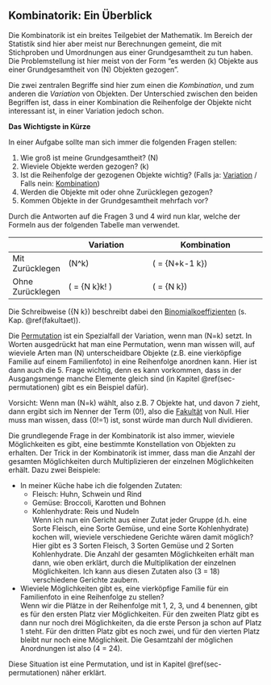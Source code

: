 ## Kombinatorik: Ein Überblick

Die Kombinatorik ist ein breites Teilgebiet der Mathematik. Im Bereich der Statistik sind hier aber meist nur Berechnungen gemeint, die mit Stichproben und Umordnungen aus einer Grundgesamtheit zu tun haben. Die Problemstellung ist hier meist von der Form "es werden \(k\) Objekte aus einer Grundgesamtheit von \(N\) Objekten gezogen".

Die zwei zentralen Begriffe sind hier zum einen die *Kombination*, und zum anderen die *Variation* von Objekten. Der Unterschied zwischen den beiden Begriffen ist, dass in einer Kombination die Reihenfolge der Objekte nicht interessant ist, in einer Variation jedoch schon.

**Das Wichtigste in Kürze**

In einer Aufgabe sollte man sich immer die folgenden Fragen stellen:

1. Wie groß ist meine Grundgesamtheit? \(\longrightarrow N\)
2. Wieviele Objekte werden gezogen? \(\longrightarrow k\)
3. Ist die Reihenfolge der gezogenen Objekte wichtig? (Falls ja: [Variation](#sec-variationen) / Falls nein: [Kombination](#sec-kombinationen))
4. Werden die Objekte mit oder ohne Zurücklegen gezogen?
5. Kommen Objekte in der Grundgesamtheit mehrfach vor?

Durch die Antworten auf die Fragen 3 und 4 wird nun klar, welche der Formeln aus der folgenden Tabelle man verwendet.

|                  | Variation                                | Kombination                                             |
| ---------------- | ---------------------------------------- | ------------------------------------------------------- |
| Mit Zurücklegen  | \(N^k\)                                  | \(\frac{(N+k-1)!}{(N-1)!\cdot k!} = {N+k-1 \choose k}\) |
| Ohne Zurücklegen | \(\frac{N!}{(N-k)!} = {N \choose k}k! \) | \(\frac{N!}{(N-k)!\cdot k!} = {N \choose k}\)           |

Die Schreibweise \({N \choose k}\) beschreibt dabei den [Binomialkoeffizienten](#fakultaet) (s. Kap. \@ref(fakultaet)).

Die [Permutation](#sec-permutationen) ist ein Spezialfall der Variation, wenn man \(N=k\) setzt. In Worten ausgedrückt hat man eine Permutation, wenn man wissen will, auf wieviele Arten man \(N\) unterscheidbare Objekte (z.B. eine vierköpfige Familie auf einem Familienfoto) in eine Reihenfolge anordnen kann. Hier ist dann auch die 5. Frage wichtig, denn es kann vorkommen, dass in der Ausgangsmenge manche Elemente gleich sind (in Kapitel \@ref(sec-permutationen) gibt es ein Beispiel dafür).

Vorsicht: Wenn man \(N=k\) wählt, also z.B. 7 Objekte hat, und davon 7 zieht, dann ergibt sich im Nenner der Term \(0!\), also die [Fakultät](#fakultaet) von Null. Hier muss man wissen, dass \(0!=1\) ist, sonst würde man durch Null dividieren.

Die grundlegende Frage in der Kombinatorik ist also immer, wieviele Möglichkeiten es gibt, eine bestimmte Konstellation von Objekten zu erhalten. Der Trick in der Kombinatorik ist immer, dass man die Anzahl der gesamten Möglichkeiten durch Multiplizieren der einzelnen Möglichkeiten erhält. Dazu zwei Beispiele:

- In meiner Küche habe ich die folgenden Zutaten:
    - Fleisch: Huhn, Schwein und Rind
    - Gemüse: Broccoli, Karotten und Bohnen
    - Kohlenhydrate: Reis und Nudeln  
Wenn ich nun ein Gericht aus einer Zutat jeder Gruppe (d.h. eine Sorte Fleisch, eine Sorte Gemüse, und eine Sorte Kohlenhydrate) kochen will, wieviele verschiedene Gerichte wären damit möglich?  
Hier gibt es 3 Sorten Fleisch, 3 Sorten Gemüse und 2 Sorten Kohlenhydrate. Die Anzahl der gesamten Möglichkeiten erhält man dann, wie oben erklärt, durch die Multiplikation der einzelnen Möglichkeiten. Ich kann aus diesen Zutaten also \(3\cdot 3\cdot 2 = 18\) verschiedene Gerichte zaubern.
- Wieviele Möglichkeiten gibt es, eine vierköpfige Familie für ein Familienfoto in eine Reihenfolge zu stellen?  
  Wenn wir die Plätze in der Reihenfolge mit 1, 2, 3, und 4 benennen, gibt es für den ersten Platz vier Möglichkeiten. Für den zweiten Platz gibt es dann nur noch drei Möglichkeiten, da die erste Person ja schon auf Platz 1 steht. Für den dritten Platz gibt es noch zwei, und für den vierten Platz bleibt nur noch eine Möglichkeit. Die Gesamtzahl der möglichen Anordnungen ist also \(4\cdot 3\cdot 2\cdot 1 = 24\).

Diese Situation ist eine Permutation, und ist in Kapitel \@ref(sec-permutationen) näher erklärt.